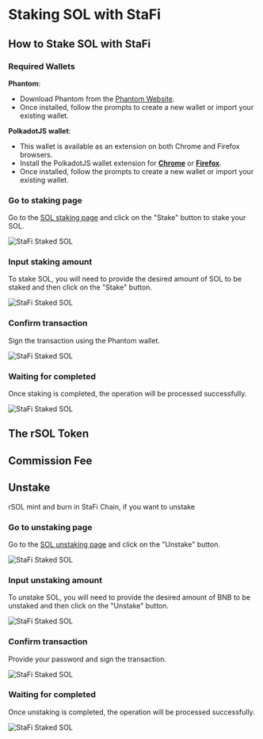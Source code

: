 # Staking SOL with StaFi


## How to Stake SOL with StaFi

### Required Wallets

**Phantom**:

- Download Phantom from the [Phantom Website](https://phantom.app/download).
- Once installed, follow the prompts to create a new wallet or import your existing wallet.

**PolkadotJS wallet**:

- This wallet is available as an extension on both Chrome and Firefox browsers.
- Install the PolkadotJS wallet extension for **[Chrome](https://chrome.google.com/webstore/detail/polkadot%7Bjs%7D-extension/mopnmbcafieddcagagdcbnhejhlodfdd)** or **[Firefox](https://addons.mozilla.org/en-US/firefox/addon/polkadot-js-extension/)**.
- Once installed, follow the prompts to create a new wallet or import your existing wallet.


<Steps>

### Go to staking page

Go to the [SOL staking page](https://app.stafi.io/rtoken/stake/SOL?tokenStandard=Native) and click on the "Stake" button to stake your SOL.

![StaFi Staked SOL](/image/rsolhowtostake_1.png)

### Input staking amount

To stake SOL, you will need to provide the desired amount of SOL to be staked and then click on the "Stake" button.

![StaFi Staked SOL](/image/rsolhowtostake_2.png)

### Confirm transaction

Sign the transaction using the Phantom wallet.

![StaFi Staked SOL](/image/rsolhowtostake_3.png)

### Waiting for completed

Once staking is completed, the operation will be processed successfully.

![StaFi Staked SOL](/image/rbnbunstake_4.png)

</Steps>

## The rSOL Token



## Commission Fee



## Unstake

<Callout type="info">
rSOL mint and burn in StaFi Chain, if you want to unstake
</Callout>

<Steps>

### Go to unstaking page

Go to the [SOL unstaking page](https://app.stafi.io/rtoken/stake/SOL?tokenStandard=Native) and click on the "Unstake" button.

![StaFi Staked SOL](/image/rsolunstake_1.png)

### Input unstaking amount

To unstake SOL, you will need to provide the desired amount of BNB to be unstaked and then click on the "Unstake" button.

![StaFi Staked SOL](/image/rsolunstake_2.png)

### Confirm transaction

Provide your password and sign the transaction.

![StaFi Staked SOL](/image/rsolunstake_3.png)

### Waiting for completed

Once unstaking is completed, the operation will be processed successfully.

![StaFi Staked SOL](/image/rsolunstake_4.png)

</Steps>


